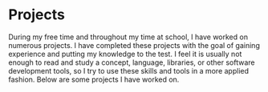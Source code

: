 
<Layout>
<SEO title="Projects" />

<div className='projects-section paper-dark md-section'>

# Projects

During my free time and throughout my time at school, I have worked on numerous projects. I have completed these projects with the goal of gaining experience and putting my knowledge to the test. I feel it is usually not enough to read and study a concept, language, libraries, or other software development tools, so I try to use these skills and tools in a more applied fashion. Below are some projects I have worked on.

</div>

<Projects />

</Layout>